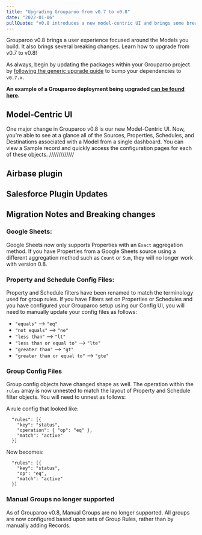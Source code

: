```yaml
---
title: "Upgrading Grouparoo from v0.7 to v0.8"
date: "2022-01-06"
pullQuote: "v0.8 introduces a new model-centric UI and brings some breaking changes.  Learn how to upgrade from v0.7 to v0.8!"
---
```


Grouparoo v0.8 brings a user experience focused around the Models you build. It also brings several breaking changes. Learn how to upgrade from v0.7 to v0.8!

As always, begin by updating the packages within your Grouparoo project by [following the generic upgrade guide](/docs/support/upgrading-grouparoo#installing-updates) to bump your dependencies to `v0.7.x`.

**An example of a Grouparoo deployment being upgraded [can be found here](https://github.com/grouparoo/app-example-config/pull/29).**

## Model-Centric UI

One major change in Grouparoo v0.8 is our new Model-Centric UI. Now, you're able to see at a glance all of the Sources, Properties, Schedules, and Destinations associated with a Model from a single dashboard. You can view a Sample record and quickly access the configuration pages for each of these objects.
/////////////

## Airbase plugin

## Salesforce Plugin Updates

## Migration Notes and Breaking changes

### Google Sheets:

Google Sheets now only supports Properties with an `Exact` aggregation method. If you have Properties from a Google Sheets source using a different aggregation method such as `Count` or `Sum`, they will no longer work with version 0.8.

### Property and Schedule Config Files:

Property and Schedule filters have been renamed to match the terminology used for group rules. If you have Filters set on Properties or Schedules and you have configured your Grouparoo setup using our Config UI, you will need to manually update your config files as follows:

- `"equals"` --> `"eq"`
- `"not equals"` --> `"ne"`
- `"less than"` --> `"lt"`
- `"less than or equal to"` --> `"lte"`
- `"greater than"` --> `"gt"`
- `"greater than or equal to"` --> `"gte"`

### Group Config Files

Group config objects have changed shape as well. The operation within the `rules` array is now unnested to match the layout of Property and Schedule filter objects. You will need to unnest as follows:

A rule config that looked like:

```
  "rules": [{
    "key": "status",
    "operation": { "op": "eq" },
    "match": "active"
  }]
```

Now becomes:

```
  "rules": [{
    "key": "status",
    "op": "eq",
    "match": "active"
  }]
```

### Manual Groups no longer supported

As of Grouparoo v0.8, Manual Groups are no longer supported. All groups are now configured based upon sets of Group Rules, rather than by manually adding Records.
